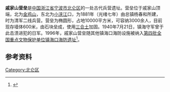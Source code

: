 {{coord|29|57|2.94|N|121|43|56.091|E|display=title}}
{{文物保护单位
| 级别 = 全国
| 图片 = Fortress on Qijia Mountain, 2017-10-21 12.jpg
| 图片说明 = 
| 名称 = [[镇海口海防遗址|镇海口海防遗址]]
| 子项 = 戚家山营垒
| 编号 = 4-0140-3-062
| 分类 = 古建筑
| 时代 = [[清代|清]]
| 所在 = [[浙江省|浙江省]][[宁波市|宁波市]][[北仑区|北仑区]]
| 登录 = 1996年
}}
'''戚家山营垒'''是[[中国|中国]][[浙江省|浙江省]][[宁波市|宁波市]][[北仑区|北仑区]]的一处古代兵营遗址。营垒位于戚家山顶端，北为[[金鸡山_(北仑区)|金鸡山]]，东北为[[小浃江|小浃江]]口，为1881年（光绪七年）由总镇杨春和所建，时为清军二线兵营。营垒为椭圆形，占地10000平方米，可容纳3000余人，目前现存墙体600米，由石块垒成，使用[[三合土|三合土]]加固。1940年7月21日，镇海守军曾于此击溃进犯的日军。1996年，戚家山营垒随其他镇海口海防设施被纳入[[第四批全国重点文物保护单位|第四批全国重点文物保护单位]][[镇海口海防遗址|镇海口海防遗址]]<ref>{{cite web|url=http://www.nbwb.net/pd_wwbh/info.aspx?Id=866&type=2|title=镇海口海防遗址|publisher=宁波文化遗产保护网|date=2006-01-04|accessdate=2013-07-21|archive-date=2014-03-14|archive-url=https://web.archive.org/web/20140314221549/http://www.nbwb.net/pd_wwbh/info.aspx?Id=866&type=2|dead-url=no}}</ref>。

== 参考资料 ==
{{reflist}}

{{镇海口海防遗址}}
{{浙江全国重点文物保护单位}}
{{Ningbo-stub}}
[[Category:北仑区|Category:北仑区]]